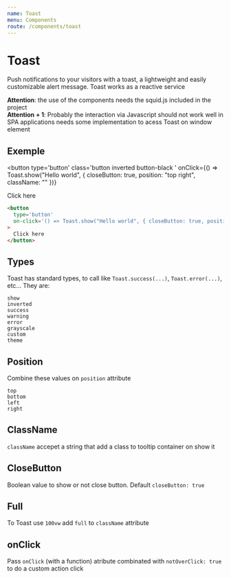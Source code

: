 ```yaml
---
name: Toast
menu: Components
route: /components/toast
---
```


# Toast

Push notifications to your visitors with a toast, a lightweight and easily customizable alert message.
Toast works as a reactive service

<div class='box'>
  <strong>Attention</strong>: the use of the components needs the <span class='pink'>squid.js</span> included in the project
</div>

<div class='box'>
  <strong>Attention + 1</strong>: Probably the interaction via Javascript should not work well in SPA applications needs some implementation to acess Toast on window element
</div>

## Exemple

<button
  type='button'
  class='button inverted button-black '
  onClick={() => Toast.show("Hello world", { closeButton: true, position: "top right", className: "" })}
>
  Click here
</button>

```html
<button
  type='button'
  on-click='() => Toast.show("Hello world", { closeButton: true, position: "top right", className: "" })'
>
  Click here
</button>
```

## Types

Toast has standard types, to call like `Toast.success(...)`, `Toast.error(...)`, etc... They are:

```
show
inverted
success
warning
error
grayscale
custom
theme
```

## Position

Combine these values on `position` attribute

```
top
bottom
left
right
```

## ClassName

```className``` accepet a string that add a class to tooltip container on show it

## CloseButton

Boolean value to show or not close button. Default `closeButton: true`

## Full

To Toast use `100vw` add `full` to `className` attribute

## onClick

Pass `onClick` (with a function) atribute combinated with `notOverClick: true` to do a custom action click